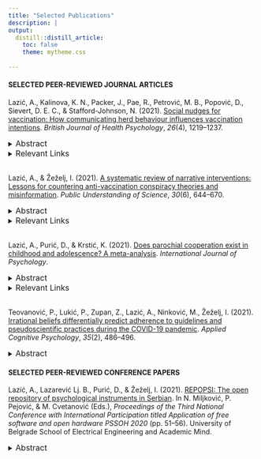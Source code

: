 ```yaml
---
title: "Selected Publications"
description: |
output: 
  distill::distill_article:
    toc: false
    theme: mytheme.css
   
---
```

#### SELECTED PEER-REVIEWED JOURNAL ARTICLES

Lazić, A., Kalinova, K. N., Packer, J., Pae, R., Petrović, M. B., Popović, D., Sievert, D. E. C., & Stafford-Johnson, N. (2021). [Social nudges for vaccination: How communicating herd behaviour influences vaccination intentions](https://doi.org/10.1111/bjhp.12556). *British Journal of Health Psychology*, *26*(4), 1219–1237.

<details>
  <summary>
  <font size="3">Abstract</font>
  </summary>
  
<font size="3">This Registered Report attempted to conceptually replicate the finding that communicating herd immunity increases vaccination intentions (Betsch, et al., 2017, *Nat. Hum. Behav.*, 0056). An additional objective was to explore the roles of descriptive social norms (vaccination behaviour of others) and the herd-immunity threshold (coverage needed to stop disease transmission). An online experiment with a 2 (herd-immunity explanation: present vs. absent) × 3 (descriptive norm: high vs. low vs. absent) × 2 (herd-immunity threshold: present vs. absent) between-subjects fractional design. Sample consisted of 543 people (aged 18–64) residing in the United Kingdom. Participants first received an explanation of herd immunity emphasising social benefits (protecting others) in both textual and animated-infographic form. Next, they were faced with fictitious information about the disease, the vaccine, their country’s vaccination coverage (80% or 20%), and the herd-immunity threshold (90%). Vaccination intention was self-rated. Compared to the control, communicating social benefits of herd immunity was effective in increasing vaccination intentions (*F*(1,541) = 6.97, *p* = .009, Partial Eta-Squared = 0.013). Communicating the descriptive norm or the herd-immunity threshold alongside the herd-immunity explanation demonstrated no observable effect. Communicating social benefits of herd immunity increased self-reported vaccination intentions against a fictitious disease, replicating previous findings. Although this result is positive, the practical relevance may be limited. Further research into the effect of social nudges to motivate vaccination is required, particularly with respect to the recent pandemic context and varying levels of vaccine hesitancy.</font>
</details>

<details>
  <summary>
  <font size="3">Relevant Links</font>
  </summary>

<font size="3">[[Open Data]](https://osf.io/zb7s3/)
[[Stage 1 Registered Report]](https://osf.io/jpku3)
[[Twiter Thread]](https://twitter.com/AleLazic/status/1435910985953562624)</font>
</details>

<br>
Lazić, A., & Žeželj, I. (2021). [A systematic review of narrative interventions: Lessons for countering anti-vaccination conspiracy theories and misinformation](https://journals.sagepub.com/eprint/TMJJFRDISUCJPFQGPEW7/full). *Public Understanding of Science*, *30*(6), 644–670.

<details>
  <summary>
  <font size="3">Abstract</font>
  </summary>

<font size="3">Even if a small portion of the population refuses vaccination due to anti-vaccination conspiracy theories or misinformation, this poses a threat to public health. We argue that addressing conspiracy theories with only corrective information is not enough. Instead, considering that they are complex narratives embedded in personal and cultural worldviews, they should be encountered with counternarratives. To identify existing narrative interventions aimed at countering anti-vaccination conspiracy theories and, more generally, map prerequisites for a narrative intervention to be successful, we present a systematic review of experimental effects of exposure to pro-vaccine narratives on a range of vaccination outcomes, based on 17 studies and 97 comparisons. We did not find any narrative interventions aimed directly at conspiracy theories. However, the review allowed us to make evidence-based recommendations for future research and for public communicators. This might help pro-vaccine communication match anti-vaccine communication in its potential to spread and go viral.</font>
</details>

<details>
  <summary>
  <font size="3">Relevant Links</font>
  </summary>
<font size="3">[[Open-Access PDF]](https://psyarxiv.com/g5r8z/) [[Open Data]](https://osf.io/4d5rp/) [[Twitter Thread]](https://twitter.com/AleLazic/status/1395041770560446471)</font>
</details>

<br>
Lazić, A., Purić, D., & Krstić, K. (2021). [Does parochial cooperation exist in childhood and adolescence? A meta-analysis](https://doi.org/10.1002/ijop.12791). *International Journal of Psychology*.

<details>
  <summary>
  <font size="3">Abstract</font>
  </summary>
  
<font size="3">Although previous meta-analytic evidence supports the existence of parochialism in cooperation among adults, the extent to which children and adolescents are more willing to incur a personal cost to benefit ingroups, compared to outgroups, is not yet clear. We provide the first meta-analysis on the existence and magnitude of parochialism in cooperation among pre-adults. Based on 20 experimental economics studies (*k* = 69, *N* = 5268, age = 3–19, 12 countries, published 2008–2019), a multilevel meta-analytic model revealed a small overall effect size indicating that children and adolescents were more cooperative towards ingroups (*d* = 0.22, 95% CI [0.07, 0.38]). A series of single-moderator analyses tested for the following conditions: participant age and sex; game type ([mini-]dictator game, prisoner's dilemma, public goods dilemma, trust game, ultimatum game); outcome interdependence; membership manipulation (between- vs. within-subjects); group type (natural vs. experimental); reward type (monetary vs. non-monetary); and country of the participant. Parochial cooperation did not vary with participants' age. Parochialism was larger in non-interdependent (dictator-type) compared to interdependent (bargaining and social dilemma) games. There were no moderating effects of group type, membership manipulation or reward type. To provide more data on how parochialism develops, primary studies should report age ranges more precisely and use more restricted age groups.</font>
</details>

<details>
  <summary>
  <font size="3">Relevant Links</font>
  </summary>
  
<font size="3">[[Free Eprint]](https://onlinelibrary.wiley.com/share/author/KAFHHZHEVUC8KXNBAWGU?target=10.1002/ijop.12791) [[Open-Access PDF]](https://psyarxiv.com/uexmr) [[Open Data]](https://osf.io/f7uwz/) [[Twitter Thread]](https://twitter.com/AleLazic/status/1410984195623694337?s=20)</font>
</details>

<br>
Teovanović, P., Lukić, P., Zupan, Z., Lazić, A., Ninković, M., Žeželj, I. (2021). [Irrational beliefs differentially predict adherence to guidelines and pseudoscientific practices during the COVID-19 pandemic](https://doi.org/10.1002/acp.3770). *Applied Cognitive Psychology*, *35*(2), 486–496.

<details>
  <summary>
  <font size="3">Abstract</font>
  </summary>

<font size="3">In the coronavirus “infodemic,” people are exposed to official recommendations but also to potentially dangerous pseudoscientific advice claimed to protect against COVID-19. We examined whether irrational beliefs predict adherence to COVID-19 guidelines as well as susceptibility to such misinformation. Irrational beliefs were indexed by belief in COVID-19 conspiracy theories, COVID-19 knowledge overestimation, type I error cognitive biases, and cognitive intuition. Participants (*N* = 407) reported (1) how often they followed guidelines (e.g., handwashing, physical distancing), (2) how often they engaged in pseudoscientific practices (e.g., consuming garlic, colloidal silver), and (3) their intention to receive a COVID-19 vaccine. Conspiratorial beliefs predicted all three outcomes in line with our expectations. Cognitive intuition and knowledge overestimation predicted lesser adherence to guidelines, while cognitive biases predicted greater adherence, but also greater use of pseudoscientific practices. Our results suggest an important relation between irrational beliefs and health behaviors, with conspiracy theories being the most detrimental.</font>
</details>

#### SELECTED PEER-REVIEWED CONFERENCE PAPERS

Lazić, A., Lazarević Lj. B., Purić, D., & Žeželj, I. (2021). [REPOPSI: The open repository of psychological instruments in Serbian](https://doi.org/10.5281/zenodo.4064293). In N. Miljković, P. Pejović, & M. Cvetanović (Eds.), *Proceedings of the Third National Conference with International Participation titled Application of free software and open hardware PSSOH 2020* (pp. 51–56). University of Belgrade School of Electrical Engineering and Academic Mind.

<details>
  <summary>
  <font size="3">Abstract</font>
  </summary>

<font size="3">The Repository of Psychological Instruments in Serbian (REPOPSI; https://osf.io/5zb8p/), run by the Laboratory for Research of Individual Differences at the University of Belgrade and hosted on the Open Science Framework, is an open-access repository of psychological instruments. REPOPSI is a collection of over 130 instruments (e.g., scales, tests) commonly used in social and behavioral science research. Documented are Serbian, English and multilingual instruments, which can be used free of charge for non-commercial purposes (e.g., academic research or education). We argue that REPOPSI enables scientists to increase the efficiency of their research and the visibility of their output. We analyze REPOPSI’s commitment to ensure that its (meta)data is findable, accessible, interoperable, and reusable (the FAIR Data Principles)and its trustworthiness with respect to transparency, responsibility, user focus, sustainability, and technology (the TRUST principles). Finally, we describe how the FAIR and the TRUST principles will support the process of continuous improvement of REPOPSI.</font>
</details>